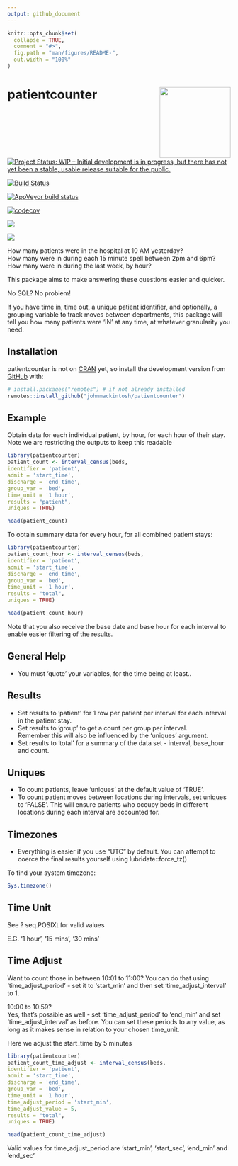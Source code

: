 ```yaml
---
output: github_document
---
```



<!-- README.md is generated from README.Rmd. Please edit that file -->

```r
knitr::opts_chunk$set(
  collapse = TRUE,
  comment = "#>",
  fig.path = "man/figures/README-",
  out.width = "100%"
)


```

<!-- badges: start -->
# patientcounter <img src="man/figures/logo.png" width="160px" align="right" />

[![Project Status: WIP – Initial development is in progress, but there has not yet been a stable, usable release suitable for the public.](https://www.repostatus.org/badges/latest/wip.svg)](https://www.repostatus.org/#wip)

[![Build Status](https://travis-ci.com/johnmackintosh/patientcounter.svg?branch=master)](https://travis-ci.com/johnmackintosh/patientcounter)


[![AppVeyor build status](https://ci.appveyor.com/api/projects/status/github/johnmackintosh/patientcounter?branch=master&svg=true)](https://ci.appveyor.com/project/johnmackintosh/patientcounter)

[![codecov](https://codecov.io/gh/johnmackintosh/patientcounter/branch/master/graph/badge.svg)](https://codecov.io/gh/johnmackintosh/patientcounter)

[![](https://img.shields.io/badge/devel%20version-0.1.0-blue.svg)](https://github.com/johnmackintosh/patientcounter)

[![](https://img.shields.io/github/last-commit/johnmackintosh/patientcounter.svg)](https://github.com/johnmackintosh/patientcounter/commits/master)
<!-- badges: end -->

How many patients were in the hospital at 10 AM yesterday?  
How many were in during each 15 minute spell between 2pm and 6pm?  
How many were in during the last week, by hour?


This package aims to make answering these questions easier and quicker.

No SQL? No problem!

If you have time in, time out, a unique patient identifier, and optionally, a grouping variable to track moves between departments, this package will tell you how many patients were 'IN' at any time, at whatever granularity you need.

## Installation

patientcounter is not on [CRAN](https://CRAN.R-project.org) yet, so install the development version from [GitHub](https://github.com/) with:

``` r
# install.packages("remotes") # if not already installed
remotes::install_github("johnmackintosh/patientcounter")
```
## Example

Obtain data for each individual patient, by hour, for each hour of their stay.  
Note we are restricting the outputs to keep this readable

```r
library(patientcounter)
patient_count <- interval_census(beds, 
identifier = 'patient',
admit = 'start_time', 
discharge = 'end_time', 
group_var = 'bed', 
time_unit = '1 hour', 
results = "patient", 
uniques = TRUE)

head(patient_count)

```



To obtain summary data for every hour, for all combined patient stays:

```r
library(patientcounter)
patient_count_hour <- interval_census(beds, 
identifier = 'patient',
admit = 'start_time', 
discharge = 'end_time', 
group_var = 'bed', 
time_unit = '1 hour', 
results = "total", 
uniques = TRUE)

head(patient_count_hour)
```

Note that you also receive the base date and base hour for each 
interval to enable easier filtering of the results.



## General Help

- You must 'quote' your variables, for the time being at least..  

## Results
- Set results to 'patient' for 1 row per patient per interval for each interval in the patient stay. 
- Set results to 'group' to get a count per group per interval.  
Remember this will also be influenced by the 'uniques' argument.  
- Set results to 'total' for a summary of the data set - interval, base_hour and count.  


## Uniques
- To count patients, leave 'uniques' at the default value of 'TRUE'.  
- To count patient moves between locations during intervals, set uniques to 'FALSE'. 
This will ensure patients who occupy beds in different locations during each interval are accounted for.


## Timezones

- Everything is easier if you use "UTC" by default. 
You can attempt to coerce the final results yourself using lubridate::force_tz()  

To find your system timezone:

```r
Sys.timezone()
```

## Time Unit


See ? seq.POSIXt for valid values

E.G. '1 hour', '15 mins', '30 mins'


## Time Adjust

Want to count those in between 10:01 to 11:00? 
You can do that using 'time_adjust_period' - set it to 'start_min' and then set
'time_adjust_interval' to 1.


10:00 to 10:59?  
Yes, that's possible as well - set 'time_adjust_period' to 'end_min' and set 
'time_adjust_interval' as before. You can set these periods to any value, as long as it makes sense in relation to your chosen time_unit.

Here we adjust the start_time by 5 minutes

```r
library(patientcounter)
patient_count_time_adjust <- interval_census(beds, 
identifier = 'patient',
admit = 'start_time', 
discharge = 'end_time', 
group_var = 'bed', 
time_unit = '1 hour', 
time_adjust_period = 'start_min',
time_adjust_value = 5,
results = "total", 
uniques = TRUE)

head(patient_count_time_adjust)
```

Valid values for time_adjust_period are 'start_min', 'start_sec', 'end_min' and 'end_sec'
